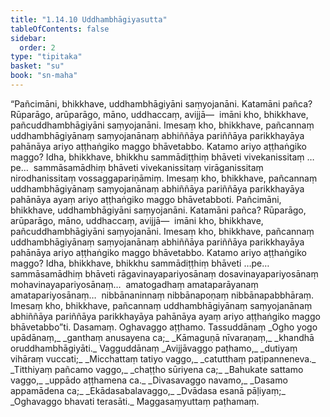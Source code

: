 ```yaml
---
title: "1.14.10 Uddhambhāgiyasutta"
tableOfContents: false
sidebar:
  order: 2
type: "tipitaka"
basket: "su"
book: "sn-maha"
---
```



<DynamicBreadcrumb />

<Division number="181" book="sn-maha" bookNo="14" page="56">

<Paragraph number="353" book="sn-maha">
“Pañcimāni, bhikkhave, uddhambhāgiyāni saṃyojanāni. Katamāni pañca? Rūparāgo, arūparāgo, māno, uddhaccaṃ, avijjā—  imāni kho, bhikkhave, pañcuddhambhāgiyāni saṃyojanāni. Imesaṃ kho, bhikkhave, pañcannaṃ uddhambhāgiyānaṃ saṃyojanānaṃ abhiññāya pariññāya parikkhayāya pahānāya ariyo aṭṭhaṅgiko maggo bhāvetabbo. Katamo ariyo aṭṭhaṅgiko maggo? Idha, bhikkhave, bhikkhu sammādiṭṭhiṃ bhāveti vivekanissitaṃ …pe…  sammāsamādhiṃ bhāveti vivekanissitaṃ virāganissitaṃ nirodhanissitaṃ vossaggapariṇāmiṃ. Imesaṃ kho, bhikkhave, pañcannaṃ uddhambhāgiyānaṃ saṃyojanānaṃ abhiññāya pariññāya parikkhayāya pahānāya ayaṃ ariyo aṭṭhaṅgiko maggo bhāvetabboti.
</Paragraph>

<Paragraph number="354" book="sn-maha">
Pañcimāni, bhikkhave, uddhambhāgiyāni saṃyojanāni. Katamāni pañca? Rūparāgo, arūparāgo, māno, uddhaccaṃ, avijjā—  imāni kho, bhikkhave, pañcuddhambhāgiyāni saṃyojanāni. Imesaṃ kho, bhikkhave, pañcannaṃ uddhambhāgiyānaṃ saṃyojanānaṃ abhiññāya pariññāya parikkhayāya pahānāya ariyo aṭṭhaṅgiko maggo bhāvetabbo. Katamo ariyo aṭṭhaṅgiko maggo? Idha, bhikkhave, bhikkhu sammādiṭṭhiṃ bhāveti …pe…  sammāsamādhiṃ bhāveti rāgavinayapariyosānaṃ dosavinayapariyosānaṃ mohavinayapariyosānaṃ…  amatogadhaṃ amataparāyanaṃ amatapariyosānaṃ…  nibbānaninnaṃ nibbānapoṇaṃ nibbānapabbhāraṃ. Imesaṃ kho, bhikkhave, pañcannaṃ uddhambhāgiyānaṃ saṃyojanānaṃ abhiññāya pariññāya parikkhayāya pahānāya ayaṃ ariyo aṭṭhaṅgiko maggo bhāvetabbo”ti.

</Paragraph>
</Division>

<Paragraph number="355" type="center" book="sn-maha">
Dasamaṃ.



</Paragraph>

<Paragraph number="356" type="center" book="sn-maha">
Oghavaggo aṭṭhamo.



</Paragraph>

<Paragraph number="357" type="center" book="sn-maha">
Tassuddānaṃ


</Paragraph>

<Paragraph number="358" type="verses" book="sn-maha">
_Ogho yogo upādānaṃ,_  
_ganthaṃ anusayena ca;_  
_Kāmaguṇā nīvaraṇaṃ,_  
_khandhā oruddhambhāgiyāti._  


</Paragraph>

<Paragraph number="359" type="center" book="sn-maha">
Vagguddānaṃ


</Paragraph>

<Paragraph number="360" type="verses" book="sn-maha">
_Avijjāvaggo paṭhamo,_  
_dutiyaṃ vihāraṃ vuccati;_  
_Micchattaṃ tatiyo vaggo,_  
_catutthaṃ paṭipanneneva._  

</Paragraph>

<Paragraph number="361" type="verses" book="sn-maha">
_Titthiyaṃ pañcamo vaggo,_  
_chaṭṭho sūriyena ca;_  
_Bahukate sattamo vaggo,_  
_uppādo aṭṭhamena ca._  

</Paragraph>

<Paragraph number="362" type="verses" book="sn-maha">
_Divasavaggo navamo,_  
_Dasamo appamādena ca;_  
_Ekādasabalavaggo,_  
_Dvādasa esanā pāḷiyaṃ;_  
_Oghavaggo bhavati terasāti._  


</Paragraph>

<Paragraph number="363" type="center" book="sn-maha">
Maggasaṃyuttaṃ paṭhamaṃ.
</Paragraph>